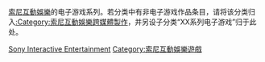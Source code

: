 [[索尼互動娛樂|索尼互動娛樂]]的电子游戏系列。若分类中有非电子游戏作品条目，请将该分类归入[[:Category:索尼互動娛樂跨媒體製作|:Category:索尼互動娛樂跨媒體製作]]，并另设子分类“XX系列电子游戏”归于此处。

[[Category:各公司电子游戏系列|Sony Interactive Entertainment]]
[[Category:索尼互動娛樂遊戲|Category:索尼互動娛樂遊戲]]